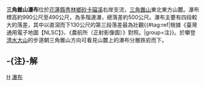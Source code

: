 {{Infobox waterfall
| name = 三角錐山瀑布
| photo =
| photo_width = 275
| photo_caption =
| map =
| map_width =
| lat_d = |lat_m = |lat_s = |lat_NS =
| long_d = |long_m = |long_s = |long_EW =
| region =
| source =
| coords_ref = {{座標|24|12|56.40|N|121|37|22.40|E|}}
| location = [[台灣|台灣]][[花蓮縣|花蓮縣]][[秀林鄉|秀林鄉]]
| type =
| elevation = 990～490公尺
| height = 500公尺
| height_longest = 130公尺
| number_drops = 
| width =
| average_width =
| watercourse = [[立霧溪|立霧溪]] - [[砂卡礑溪|砂卡礑溪]]支流
| average_flow =
| world_rank =
}}
'''三角錐山瀑布'''位於[[花蓮縣|花蓮縣]][[秀林鄉|秀林鄉]][[砂卡礑溪|砂卡礑溪]]右岸支流，[[三角錐山|三角錐山]]東北東方山麓。瀑布標高約990公尺至490公尺，為多階連瀑，總落差約500公尺。瀑布主要有四段較大的落差，其中以直瀉而下130公尺的第三段落差最為壯觀{{#tag:ref|根據《臺灣通用電子地圖【NLSC】》、《農航所（正射影像圖）》對照。|group=注}}。於攀登[[清水大山|清水大山]]的步道朝三角錐山方向可看見山麓上的瀑布分層跌宕而下。

== -{注}-解 ==
{{reflist|group=注}}

{{TW-geo-stub}}
{{台灣瀑布}}

[[Category:花蓮縣瀑布|H]]
[[Category:秀林鄉地理|瀑布]]